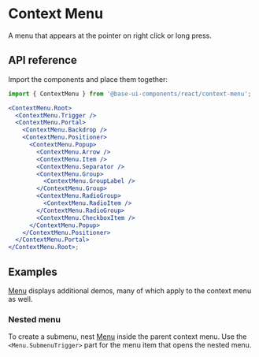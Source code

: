# Context Menu

<Subtitle>A menu that appears at the pointer on right click or long press.</Subtitle>
<Meta
  name="description"
  content="A high-quality, unstyled React context menu component that appears at the pointer on right click or long press."
/>

<Demo path="./demos/hero" />

## API reference

Import the components and place them together:

```jsx title="Anatomy"
import { ContextMenu } from '@base-ui-components/react/context-menu';

<ContextMenu.Root>
  <ContextMenu.Trigger />
  <ContextMenu.Portal>
    <ContextMenu.Backdrop />
    <ContextMenu.Positioner>
      <ContextMenu.Popup>
        <ContextMenu.Arrow />
        <ContextMenu.Item />
        <ContextMenu.Separator />
        <ContextMenu.Group>
          <ContextMenu.GroupLabel />
        </ContextMenu.Group>
        <ContextMenu.RadioGroup>
          <ContextMenu.RadioItem />
        </ContextMenu.RadioGroup>
        <ContextMenu.CheckboxItem />
      </ContextMenu.Popup>
    </ContextMenu.Positioner>
  </ContextMenu.Portal>
</ContextMenu.Root>;
```

<Reference component="ContextMenu" parts="Root, Trigger" />
<Reference
  component="Menu"
  parts="Portal, Positioner, Popup, Arrow, Item,  Group, GroupLabel, RadioGroup, RadioItem, RadioItemIndicator, CheckboxItem, CheckboxItemIndicator, SubmenuTrigger, Separator"
/>

## Examples

[Menu](/react/components/menu#examples) displays additional demos, many of which apply to the context menu as well.

### Nested menu

To create a submenu, nest [Menu](/react/components/menu) inside the parent context menu. Use the `<Menu.SubmenuTrigger>` part for the menu item that opens the nested menu.

<Demo path="./demos/submenu" />
